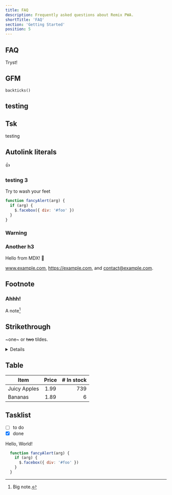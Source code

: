 ```yaml
---
title: FAQ
description: Frequently asked questions about Remix PWA.
shortTitle: 'FAQ'
section: 'Getting Started'
position: 5
---
```




## FAQ 

Tryst!

## GFM

`backticks()`

## <Heading ignore>testing</Heading>

## Tsk 

testing
  
## Autolink literals
  :+1:

  ### <Heading>testing 3</Heading>

  <TipGood>Try to wash your feet</TipGood>

  ```js
  function fancyAlert(arg) {
    if (arg) {
      $.facebox({ div: '#foo' })
    }
  }
  ```

  ### Warning

  ### Another h3

  <Warn>Hello from MDX!</Warn>
  🎈
  
  www.example.com, https://example.com, and contact@example.com.
  
  ## Footnote
  ### Ahhh!
  
  A note[^1]
  
  [^1]: Big note.
  
  ## Strikethrough
  
  ~one~ or ~~two~~ tildes.

  <Details title={"Guess what is hiding in here?"}>
    Nothing ofc! Just pure old, boring text.
  </Details>
  
  ## Table
  
  | Item         | Price | # In stock |
  |--------------|:-----:|-----------:|
  | Juicy Apples |  1.99 |        739 |
  | Bananas      |  1.89 |          6 |
  
  ## Tasklist
  
  * [ ] to do
  * [x] done

Hello, World!

```js {{ filename: 'tailwind.config.js' }}
  function fancyAlert(arg) {
    if (arg) {
      $.facebox({ div: '#foo' })
    }
  }
```
